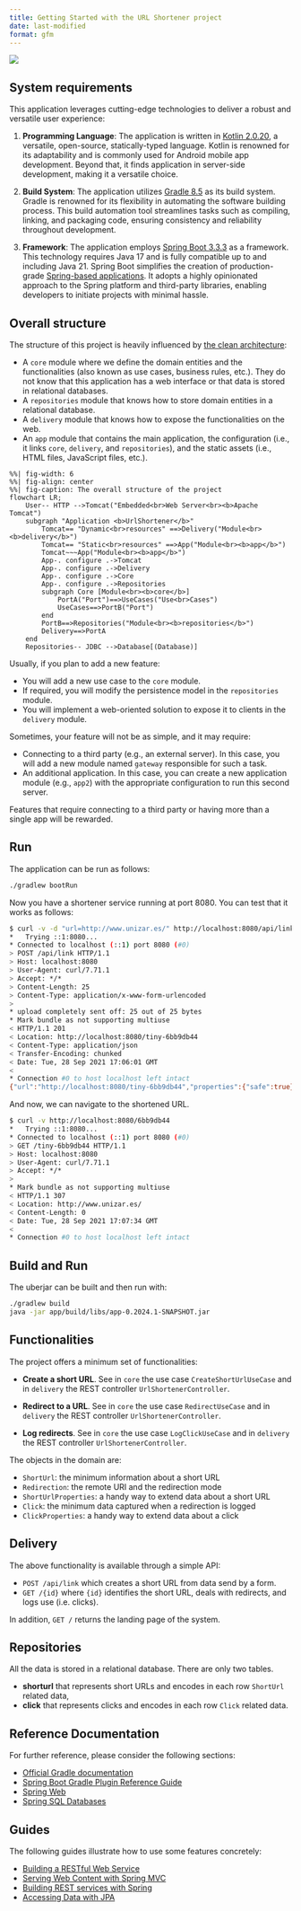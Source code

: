 ```yaml
---
title: Getting Started with the URL Shortener project
date: last-modified
format: gfm
---
```


::: {.content-visible when-format="gfm"}
[![](https://github.com/UNIZAR-30246-WebEngineering/urlshortener/actions/workflows/ci.yml/badge.svg)](https://github.com/UNIZAR-30246-WebEngineering/urlshortener/actions/workflows/ci.yml/badge.svg)
:::

## System requirements

This application leverages cutting-edge technologies to deliver a robust and versatile user experience:

1. **Programming Language**: The application is written in [Kotlin 2.0.20](https://kotlinlang.org/), a versatile, open-source, statically-typed language. Kotlin is renowned for its adaptability and is commonly used for Android mobile app development. Beyond that, it finds application in server-side development, making it a versatile choice.

2. **Build System**: The application utilizes [Gradle 8.5](https://gradle.org/) as its build system. Gradle is renowned for its flexibility in automating the software building process. This build automation tool streamlines tasks such as compiling, linking, and packaging code, ensuring consistency and reliability throughout development.

3. **Framework**: The application employs [Spring Boot 3.3.3](https://docs.spring.io/spring-boot/) as a framework. This technology requires Java 17 and is fully compatible up to and including Java 21. Spring Boot simplifies the creation of production-grade [Spring-based applications](https://spring.io/). It adopts a highly opinionated approach to the Spring platform and third-party libraries, enabling developers to initiate projects with minimal hassle.

## Overall structure

The structure of this project is heavily influenced by [the clean architecture](https://blog.cleancoder.com/uncle-bob/2012/08/13/the-clean-architecture.html):

* A `core` module where we define the domain entities and the functionalities (also known as use cases, business rules, etc.). They do not know that this application has a web interface or that data is stored in relational databases.
* A `repositories` module that knows how to store domain entities in a relational database.
* A `delivery` module that knows how to expose the functionalities on the web.
* An `app` module that contains the main application, the configuration (i.e., it links `core`, `delivery`, and `repositories`), and the static assets (i.e., HTML files, JavaScript files, etc.).

```mermaid
%%| fig-width: 6
%%| fig-align: center
%%| fig-caption: The overall structure of the project
flowchart LR;
    User-- HTTP -->Tomcat("Embedded<br>Web Server<br><b>Apache Tomcat")
    subgraph "Application <b>UrlShortener</b>"
        Tomcat== "Dynamic<br>resources" ==>Delivery("Module<br><b>delivery</b>")
        Tomcat== "Static<br>resources" ==>App("Module<br><b>app</b>")
        Tomcat~~~App("Module<br><b>app</b>")
        App-. configure .->Tomcat
        App-. configure .->Delivery
        App-. configure .->Core
        App-. configure .->Repositories
        subgraph Core [Module<br><b>core</b>]
            PortA("Port")==>UseCases("Use<br>Cases")
            UseCases==>PortB("Port")
        end
        PortB==>Repositories("Module<br><b>repositories</b>")
        Delivery==>PortA
    end
    Repositories-- JDBC -->Database[(Database)]
```

Usually, if you plan to add a new feature:

* You will add a new use case to the `core` module.
* If required, you will modify the persistence model in the `repositories` module.
* You will implement a web-oriented solution to expose it to clients in the `delivery` module.

Sometimes, your feature will not be as simple, and it may require:

* Connecting to a third party (e.g., an external server). In this case, you will add a new module named `gateway` responsible for such a task.
* An additional application. In this case, you can create a new application module (e.g., `app2`) with the appropriate configuration to run this second server.

Features that require connecting to a third party or having more than a single app will be rewarded.

## Run

The application can be run as follows:

```bash
./gradlew bootRun
```

Now you have a shortener service running at port 8080. You can test that it works as follows:

```bash
$ curl -v -d "url=http://www.unizar.es/" http://localhost:8080/api/link
*   Trying ::1:8080...
* Connected to localhost (::1) port 8080 (#0)
> POST /api/link HTTP/1.1
> Host: localhost:8080
> User-Agent: curl/7.71.1
> Accept: */*
> Content-Length: 25
> Content-Type: application/x-www-form-urlencoded
> 
* upload completely sent off: 25 out of 25 bytes
* Mark bundle as not supporting multiuse
< HTTP/1.1 201 
< Location: http://localhost:8080/tiny-6bb9db44
< Content-Type: application/json
< Transfer-Encoding: chunked
< Date: Tue, 28 Sep 2021 17:06:01 GMT
< 
* Connection #0 to host localhost left intact
{"url":"http://localhost:8080/tiny-6bb9db44","properties":{"safe":true}}%   
```

And now, we can navigate to the shortened URL.

```bash
$ curl -v http://localhost:8080/6bb9db44
*   Trying ::1:8080...
* Connected to localhost (::1) port 8080 (#0)
> GET /tiny-6bb9db44 HTTP/1.1
> Host: localhost:8080
> User-Agent: curl/7.71.1
> Accept: */*
> 
* Mark bundle as not supporting multiuse
< HTTP/1.1 307 
< Location: http://www.unizar.es/
< Content-Length: 0
< Date: Tue, 28 Sep 2021 17:07:34 GMT
< 
* Connection #0 to host localhost left intact
```

## Build and Run

The uberjar can be built and then run with:

```bash
./gradlew build
java -jar app/build/libs/app-0.2024.1-SNAPSHOT.jar
```

## Functionalities

The project offers a minimum set of functionalities:

* **Create a short URL**. See in `core` the use case `CreateShortUrlUseCase` and in `delivery` the REST controller `UrlShortenerController`.

* **Redirect to a URL**. See in `core` the use case `RedirectUseCase` and in `delivery` the REST controller `UrlShortenerController`.

* **Log redirects**. See in `core` the use case `LogClickUseCase` and in `delivery` the REST controller `UrlShortenerController`.

The objects in the domain are:

* `ShortUrl`: the minimum information about a short URL
* `Redirection`:  the remote URI and the redirection mode
* `ShortUrlProperties`: a handy way to extend data about a short URL
* `Click`: the minimum data captured when a redirection is logged
* `ClickProperties`: a handy way to extend data about a click

## Delivery

The above functionality is available through a simple API:

* `POST /api/link` which creates a short URL from data send by a form.
* `GET /{id}` where `{id}` identifies the short URL, deals with redirects, and logs use (i.e. clicks).

In addition, `GET /` returns the landing page of the system.

## Repositories

All the data is stored in a relational database.  There are only two tables.

* **shorturl** that represents short URLs and encodes in each row `ShortUrl` related data,
* **click** that represents clicks and encodes in each row `Click` related data.

## Reference Documentation

For further reference, please consider the following sections:

* [Official Gradle documentation](https://docs.gradle.org)
* [Spring Boot Gradle Plugin Reference Guide](https://docs.spring.io/spring-boot/docs/current/gradle-plugin/reference/htmlsingle/)
* [Spring Web](https://docs.spring.io/spring-boot/reference/web/index.html)
* [Spring SQL Databases](https://docs.spring.io/spring-boot/reference/data/sql.html)

## Guides

The following guides illustrate how to use some features concretely:

* [Building a RESTful Web Service](https://spring.io/guides/gs/rest-service/)
* [Serving Web Content with Spring MVC](https://spring.io/guides/gs/serving-web-content/)
* [Building REST services with Spring](https://spring.io/guides/tutorials/rest/)
* [Accessing Data with JPA](https://spring.io/guides/gs/accessing-data-jpa/)
